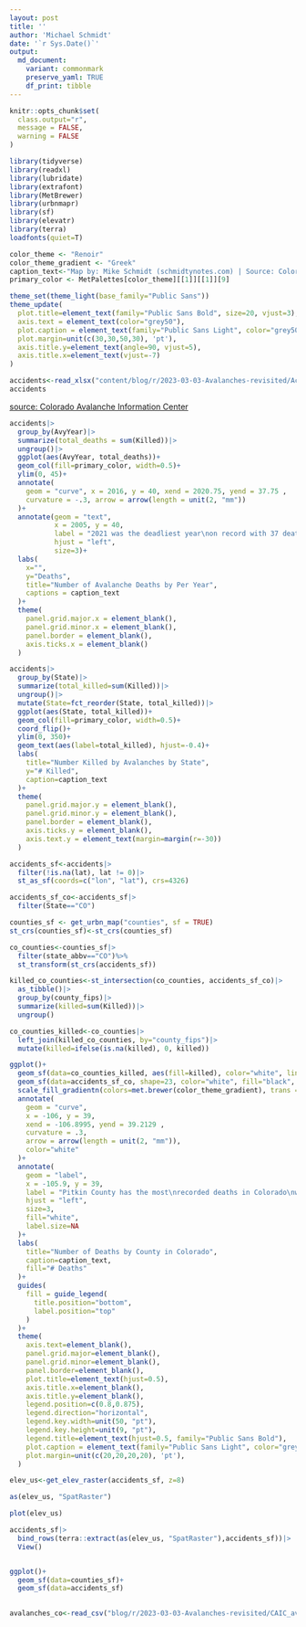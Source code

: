 ```yaml
---
layout: post 
title: ''
author: 'Michael Schmidt'
date: '`r Sys.Date()`'
output:
  md_document:
    variant: commonmark
    preserve_yaml: TRUE
    df_print: tibble
---
```


```r
knitr::opts_chunk$set(
  class.output="r",
  message = FALSE,
  warning = FALSE
)
```

```r
library(tidyverse)
library(readxl)
library(lubridate)
library(extrafont)
library(MetBrewer)
library(urbnmapr)
library(sf)
library(elevatr)
library(terra)
loadfonts(quiet=T)

color_theme <- "Renoir"
color_theme_gradient <- "Greek"
caption_text<-"Map by: Mike Schmidt (schmidtynotes.com) | Source: Colorado Avalanche Information Center"
primary_color <- MetPalettes[color_theme][[1]][[1]][9]

theme_set(theme_light(base_family="Public Sans"))
theme_update(
  plot.title=element_text(family="Public Sans Bold", size=20, vjust=3),
  axis.text = element_text(color="grey50"),
  plot.caption = element_text(family="Public Sans Light", color="grey50", vjust=-25),
  plot.margin=unit(c(30,30,50,30), 'pt'),
  axis.title.y=element_text(angle=90, vjust=5),
  axis.title.x=element_text(vjust=-7)
)

```

```r
accidents<-read_xlsx("content/blog/r/2023-03-03-Avalanches-revisited/Accidents_2022_PUBLIC.xlsx")
accidents
```

[source: Colorado Avalanche Information Center](https://avalanche.state.co.us/accidents/statistics-and-reporting)
```r
accidents|>
  group_by(AvyYear)|>
  summarize(total_deaths = sum(Killed))|>
  ungroup()|>
  ggplot(aes(AvyYear, total_deaths))+
  geom_col(fill=primary_color, width=0.5)+
  ylim(0, 45)+
  annotate(
    geom = "curve", x = 2016, y = 40, xend = 2020.75, yend = 37.75 , 
    curvature = -.3, arrow = arrow(length = unit(2, "mm"))
  )+
  annotate(geom = "text", 
           x = 2005, y = 40, 
           label = "2021 was the deadliest year\non record with 37 deaths in\nthe United States.", 
           hjust = "left",
           size=3)+
  labs(
    x="",
    y="Deaths",
    title="Number of Avalanche Deaths by Per Year",
    captions = caption_text
  )+
  theme(
    panel.grid.major.x = element_blank(),
    panel.grid.minor.x = element_blank(),
    panel.border = element_blank(),
    axis.ticks.x = element_blank()
  )
```

```r
accidents|>
  group_by(State)|>
  summarize(total_killed=sum(Killed))|>
  ungroup()|>
  mutate(State=fct_reorder(State, total_killed))|>
  ggplot(aes(State, total_killed))+
  geom_col(fill=primary_color, width=0.5)+
  coord_flip()+
  ylim(0, 350)+
  geom_text(aes(label=total_killed), hjust=-0.4)+
  labs(
    title="Number Killed by Avalanches by State",
    y="# Killed",
    caption=caption_text
  )+
  theme(
    panel.grid.major.y = element_blank(),
    panel.grid.minor.y = element_blank(),
    panel.border = element_blank(),
    axis.ticks.y = element_blank(),
    axis.text.y = element_text(margin=margin(r=-30))
  )
```

```r
accidents_sf<-accidents|>
  filter(!is.na(lat), lat != 0)|>
  st_as_sf(coords=c("lon", "lat"), crs=4326)

accidents_sf_co<-accidents_sf|>
  filter(State=="CO")

counties_sf <- get_urbn_map("counties", sf = TRUE)
st_crs(counties_sf)<-st_crs(counties_sf)

co_counties<-counties_sf|>
  filter(state_abbv=="CO")%>%
  st_transform(st_crs(accidents_sf))

killed_co_counties<-st_intersection(co_counties, accidents_sf_co)|>
  as_tibble()|>
  group_by(county_fips)|>
  summarize(killed=sum(Killed))|>
  ungroup()

co_counties_killed<-co_counties|>
  left_join(killed_co_counties, by="county_fips")|>
  mutate(killed=ifelse(is.na(killed), 0, killed))

ggplot()+
  geom_sf(data=co_counties_killed, aes(fill=killed), color="white", linewidth=1)+
  geom_sf(data=accidents_sf_co, shape=23, color="white", fill="black", size=3)+
  scale_fill_gradientn(colors=met.brewer(color_theme_gradient), trans = 'reverse')+
  annotate(
    geom = "curve", 
    x = -106, y = 39, 
    xend = -106.8995, yend = 39.2129 , 
    curvature = .3, 
    arrow = arrow(length = unit(2, "mm")),
    color="white"
  )+
  annotate(
    geom = "label", 
    x = -105.9, y = 39, 
    label = "Pitkin County has the most\nrecorded deaths in Colorado\nwith 18", 
    hjust = "left",
    size=3,
    fill="white",
    label.size=NA
  )+
  labs(
    title="Number of Deaths by County in Colorado",
    caption=caption_text,
    fill="# Deaths"
  )+
  guides(
    fill = guide_legend(
      title.position="bottom",
      label.position="top"
    )
  )+
  theme(
    axis.text=element_blank(),
    panel.grid.major=element_blank(),
    panel.grid.minor=element_blank(),
    panel.border=element_blank(),
    plot.title=element_text(hjust=0.5),
    axis.title.x=element_blank(),
    axis.title.y=element_blank(),
    legend.position=c(0.8,0.875),
    legend.direction="horizontal",
    legend.key.width=unit(50, "pt"),
    legend.key.height=unit(9, "pt"),
    legend.title=element_text(hjust=0.5, family="Public Sans Bold"),
    plot.caption = element_text(family="Public Sans Light", color="grey50", vjust=-15),
    plot.margin=unit(c(20,20,20,20), 'pt'),
  )
```

```r
elev_us<-get_elev_raster(accidents_sf, z=8)

as(elev_us, "SpatRaster")

plot(elev_us)

accidents_sf|>
  bind_rows(terra::extract(as(elev_us, "SpatRaster"),accidents_sf))|>
  View()


ggplot()+
  geom_sf(data=counties_sf)+
  geom_sf(data=accidents_sf)
  
```

```r
avalanches_co<-read_csv("blog/r/2023-03-03-Avalanches-revisited/CAIC_avalanches_1950-01-01_2023-03-05.csv")
```

